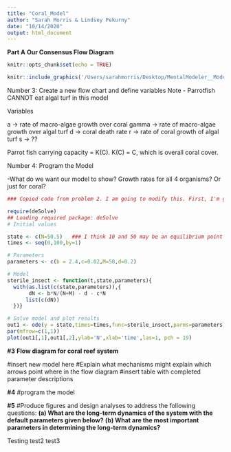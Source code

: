 ```yaml
---
title: "Coral_Model"
author: "Sarah Morris & Lindsey Pekurny"
date: "10/14/2020"
output: html_document
---
```


**Part A**
**Our Consensus Flow Diagram**

```r
knitr::opts_chunk$set(echo = TRUE)

knitr::include_graphics('/Users/sarahmorris/Desktop/MentalModeler__Model__[author]__2020-10-14_14_06_21.png')


```

Number 3: Create a new flow chart and define variables
Note - Parrotfish CANNOT eat algal turf in this model

Variables

  a -> rate of macro-algae growth over coral
  gamma -> rate of macro-algae growth over algal turf
  d -> coral death rate
  r -> rate of coral growth of algal turf
  s -> ??
  
Parrot fish carrying capacity = K(C). K(C) = C, which is overall coral cover.


Number 4: Program the Model

-What do we want our model to show?
  Growth rates for all 4 organisms? Or just for coral?


```r
### Copied code from problem 2. I am going to modify this. First, I'm going to see if I can run all equations at once

require(deSolve)
## Loading required package: deSolve
# Initial values

state <- c(N=50.5)   ### I think 10 and 50 may be an equilibrium point
times <- seq(0,100,by=1)

# Parameters
parameters <- c(b = 2.4,c=0.02,M=50,d=0.2)

# Model
sterile_insect <- function(t,state,parameters){
  with(as.list(c(state,parameters)),{
       dN <- b*N/(N+M) - d - c*N
      list(c(dN))   
  })}

# Solve model and plot results
out1 <- ode(y = state,times=times,func=sterile_insect,parms=parameters)
par(mfrow=c(1,1))
plot(out1[,1],out1[,2],ylab='N',xlab='time',las=1, pch = 19)

```
**#3**
**Flow diagram for coral reef system**

#insert new model here
#Explain what mechanisms might explain which arrows point where in the flow diagram
#insert table with completed parameter descriptions

**#4**
#program the model

**#5**
#Produce figures and design analyses to address the following questions: 
**(a) What are the long-term dynamics of the system with the default parameters given below?**
**(b) What are the most important parameters in determining the long-term dynamics?**

Testing
test2
test3
